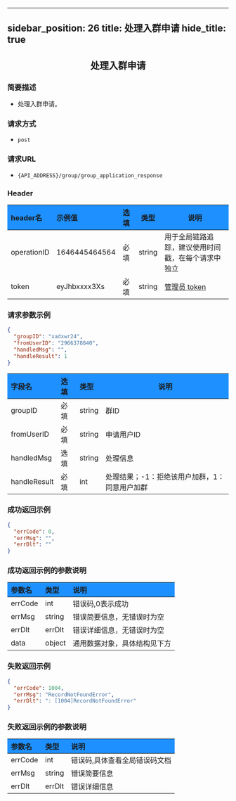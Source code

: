 <!-- 使用表格样式 -->
<style>
th {
    background-color: #1E90FF; /* 设置表头背景颜色 */
}
.highlight {
    background-color: black;
    color: white;
    font-family: Consolas, Monaco, 'Andale Mono', 'Ubuntu Mono', monospace;
}
</style>

---
sidebar_position: 26
title: 处理入群申请
hide_title: true
---

<center>

## 处理入群申请

</center>

### 简要描述
- 处理入群申请。
### 请求方式
- `post` 
### 请求URL
- `{API_ADDRESS}/group/group_application_response` 


### Header
|header名|示例值|选填|类型|说明|
|:----    |:-------    |:--- |---|------      |
|operationID|1646445464564|必填|string|用于全局链路追踪，建议使用时间戳，在每个请求中独立|
|token|eyJhbxxxx3Xs|必填|string|[管理员 token](docs/restapi/apis/authenticationManagement/getToken.mdx)|


### 请求参数示例


```json
{
  "groupID": "xadxwr24",
  "fromUserID": "2966378840",
  "handledMsg": "",
  "handleResult": 1
}
```
|字段名|选填|类型|说明|
|:----    |:-------    |:--- |---|
|groupID|必填|string|群ID|
|fromUserID|必填|string|申请用户ID|
|handledMsg|选填|string|处理信息|
|handleResult|必填|int|处理结果；-1：拒绝该用户加群，1：同意用户加群|
### 成功返回示例


```json
{
  "errCode": 0,
  "errMsg": "",
  "errDlt": ""
}
```
### 成功返回示例的参数说明


|参数名|类型|说明|
|:----    |:-------    |:--- |
|errCode|int|错误码,0表示成功|
|errMsg|string|错误简要信息，无错误时为空|
|errDlt|errDlt|错误详细信息，无错误时为空|
|data|object|通用数据对象，具体结构见下方|
### 失败返回示例


```json
{
  "errCode": 1004,
  "errMsg": "RecordNotFoundError",
  "errDlt": ": [1004]RecordNotFoundError"
}
```
### 失败返回示例的参数说明


|参数名|类型|说明|
|:----    |:-------    |:--- |
|errCode|int|错误码,具体查看全局错误码文档|
|errMsg|string|错误简要信息|
|errDlt|errDlt|错误详细信息|
